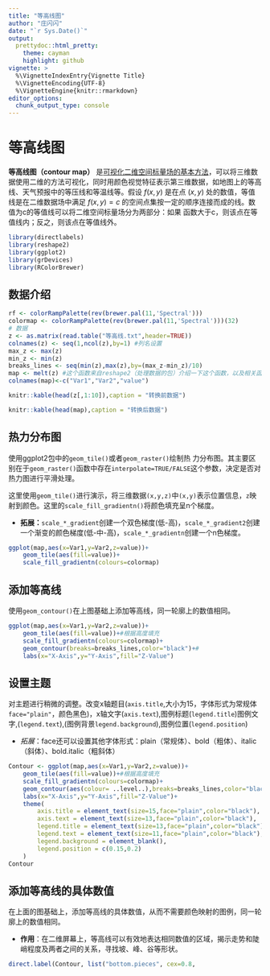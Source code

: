 ```yaml
---
title: "等高线图"
author: "庄闪闪"
date: "`r Sys.Date()`"
output:
  prettydoc::html_pretty:
    theme: cayman
    highlight: github
vignette: >
  %\VignetteIndexEntry{Vignette Title}
  %\VignetteEncoding{UTF-8}
  %\VignetteEngine{knitr::rmarkdown}
editor_options: 
  chunk_output_type: console
---
```

# 等高线图

**等高线图（contour map）** 是[可视化二维空间标量场的基本方法](https://github.com/EasyChart/Beautiful-Visualization-with-R "R语言数据可视化之美")，可以将三维数据使用二维的方法可视化，同时用颜色视觉特征表示第三维数据，如地图上的等高线、天气预报中的等压线和等温线等。假设 $f(x, y)$ 是在点 $(x, y)$ 处的数值，等值线是在二维数据场中满足 $f(x, y)=c$ 的空间点集按一定的顺序连接而成的线。数值为c的等值线可以将二维空间标量场分为两部分：如果 函数大于c，则该点在等值线内；反之，则该点在等值线外。




```r
library(directlabels)
library(reshape2)
library(ggplot2)
library(grDevices)
library(RColorBrewer)
```

## 数据介绍

```r
rf <- colorRampPalette(rev(brewer.pal(11,'Spectral')))
colormap <- colorRampPalette(rev(brewer.pal(11,'Spectral')))(32)
# 数据
z <- as.matrix(read.table("等高线.txt",header=TRUE))
colnames(z) <- seq(1,ncol(z),by=1) #列名设置
max_z <- max(z)
min_z <- min(z)
breaks_lines <- seq(min(z),max(z),by=(max_z-min_z)/10)
map <- melt(z) #这个函数来自reshape2（处理数据的包）介绍一下这个函数，以及相关函数
colnames(map)<-c("Var1","Var2","value")
```

```r
knitr::kable(head(z[,1:10]),caption = "转换前数据")
```

```r
knitr::kable(head(map),caption = "转换后数据")
```

## 热力分布图


使用ggplot2包中的`geom_tile()`或者`geom_raster()`绘制热
力分布图。其主要区别在于`geom_raster()`函数中存在`interpolate=TRUE/FALSE`这个参数，决定是否对热力图进行平滑处理。

这里使用`geom_tile()`进行演示，将三维数据`(x,y,z)`中`(x,y)`表示位置信息，`z`映射到颜色。这里的`scale_fill_gradientn()`将颜色填充呈n个梯度。

- **拓展：**`scale_*_gradient`创建一个双色梯度(低-高)，`scale_*_gradient2`创建一个渐变的颜色梯度(低-中-高)，`scale_*_gradientn`创建一个n色梯度。

```r
ggplot(map,aes(x=Var1,y=Var2,z=value))+
	geom_tile(aes(fill=value))+
	scale_fill_gradientn(colours=colormap)
```

## 添加等高线

使用`geom_contour()`在上图基础上添加等高线，同一轮廓上的数值相同。

```r
ggplot(map,aes(x=Var1,y=Var2,z=value))+
	geom_tile(aes(fill=value))+#根据高度填充
	scale_fill_gradientn(colours=colormap)+
	geom_contour(breaks=breaks_lines,color="black")+#
	labs(x="X-Axis",y="Y-Axis",fill="Z-Value")
```

## 设置主题

对主题进行稍微的调整。改变x轴题目(`axis.title`,大小为15，字体形式为常规体`face="plain"`，颜色黑色)，x轴文字(`axis.text`),图例标题(`legend.title`)图例文字,(`legend.text`),(图例背景`legend.background`),图例位置(`legend.position`)

- *拓展*：face还可以设置其他字体形式：plain（常规体）、bold（粗体）、italic（斜体）、bold.italic（粗斜体）

```r
Contour <- ggplot(map,aes(x=Var1,y=Var2,z=value))+
	geom_tile(aes(fill=value))+#根据高度填充
	scale_fill_gradientn(colours=colormap)+
	geom_contour(aes(colour= ..level..),breaks=breaks_lines,color="black")+#
	labs(x="X-Axis",y="Y-Axis",fill="Z-Value")+
	theme(
		axis.title = element_text(size=15,face="plain",color="black"),
		axis.text = element_text(size=13,face="plain",color="black"),
		legend.title = element_text(size=13,face="plain",color="black"),
		legend.text = element_text(size=11,face="plain",color="black"),
		legend.background = element_blank(),
		legend.position = c(0.15,0.2)
	)
Contour
```


## 添加等高线的具体数值

在上面的图基础上，添加等高线的具体数值，从而不需要颜色映射的图例，同一轮廓上的数值相同。

- **作用**：在二维屏幕上，等高线可以有效地表达相同数值的区域，揭示走势和陡峭程度及两者之间的关系，寻找坡、峰、谷等形状。

```r
direct.label(Contour, list("bottom.pieces", cex=0.8, 													 fontface="plain", fontfamily="serif", colour='black'))
```































